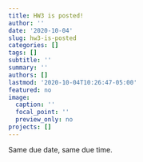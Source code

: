 ```yaml
---
title: HW3 is posted!
author: ''
date: '2020-10-04'
slug: hw3-is-posted
categories: []
tags: []
subtitle: ''
summary: ''
authors: []
lastmod: '2020-10-04T10:26:47-05:00'
featured: no
image:
  caption: ''
  focal_point: ''
  preview_only: no
projects: []
---
```

Same due date, same due time. 